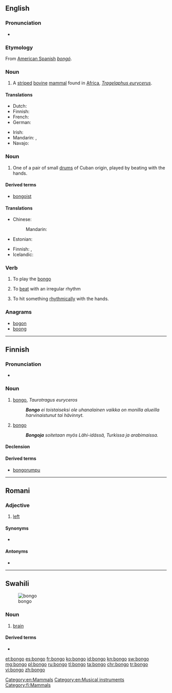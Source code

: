 ==English==
{{wikipedia}}

===Pronunciation===
* {{rhymes|ɒŋɡəʊ}}

===Etymology===
From [[:w:American Spanish|American Spanish]] ''[[bongó]]''.

===Noun===
{{en-noun}}

# A [[stripe]]d [[bovine]] [[mammal]] found in [[Africa]], ''[[Tragelaphus eurycerus]]''.

====Translations====
{{trans-top|mammal}}
* Dutch: {{t|nl|bongo|m}}
* Finnish: {{t|fi|bongo}}
* French: {{t+|fr|bongo|m}}
* German: {{t|de|Bongo}}
{{trans-mid}}
* Irish: {{t|ga|bongó|m}}
* Mandarin: {{t+|cmn|邦哥鼓|sc=Hani}}, {{t|cmn|邦哥|sc=Hani}}
* Navajo: {{t|nv|jádítsoh noodǫ́zígíí}}
{{trans-bottom}}

===Noun===
{{en-noun|s|bongoes}}

# One of a pair of small [[drum]]s of Cuban origin, played by beating with the hands.

====Derived terms====
* [[bongoist]]

====Translations====
{{trans-top|drum}}
* Chinese:
*: Mandarin: {{t+|cmn|邦哥鼓|tr=bāngēgǔ}}
* Estonian: {{t+|et|bongo}}
{{trans-mid}}
* Finnish: {{t|fi|bongo}}, {{t|fi|bongorumpu}}
* Icelandic: {{t|is|bongótromma|f}}
{{trans-bottom}}

===Verb===
{{en-verb}}

# To play the [[bongo]]
# {{context|Of, e.g. a heart|lang=en}} To [[beat]] with an irregular rhythm
# To hit something [[rhythmically]] with the hands.

===Anagrams===
* [[bogon#English|bogon]]
* [[boong#English|boong]]

[[Category:en:Mammals]]
[[Category:en:Musical instruments]]

----

==Finnish==
{{Finnish index|b}}
{{wikipedia|lang=fi}}
{{wikipedia|Bongorummut|lang=fi}}

===Pronunciation===
* {{hyphenation|bon|go|lang=fi}}

===Noun===
{{fi-noun}}

# [[#English|bongo]], ''Taurotragus euryceros''
#: '''''Bongo''' ei toistaiseksi ole uhanalainen vaikka on monilla alueilla harvinaistunut tai hävinnyt.''
# {{context|musical instruments|lang=fi}} [[#English|bongo]]
#: '''''Bongoja''' soitetaan myös Lähi-idässä, Turkissa ja arabimaissa.''

====Declension====
{{fi-decl-valo|bong|||o|a}}

====Derived terms====
* [[bongorumpu]]

[[Category:fi:Mammals]]

----

==Romani==

===Adjective===
{{rom-adj|bong}}

# [[left]]

====Synonyms====
* {{l|rom|stungo}}

====Antonyms====
* {{l|rom|chacho}}

----

==Swahili==
[[Image:Human brain NIH.jpg|thumb|bongo]]
===Noun===
{{sw-noun|ma}}

# {{context|anatomy|lang=sw}} [[brain]]

====Derived terms====
* {{l|sw|ubongo}}

[[et:bongo]]
[[es:bongo]]
[[fr:bongo]]
[[ko:bongo]]
[[id:bongo]]
[[kn:bongo]]
[[sw:bongo]]
[[mg:bongo]]
[[pl:bongo]]
[[ru:bongo]]
[[tl:bongo]]
[[ta:bongo]]
[[chr:bongo]]
[[tr:bongo]]
[[vi:bongo]]
[[zh:bongo]]